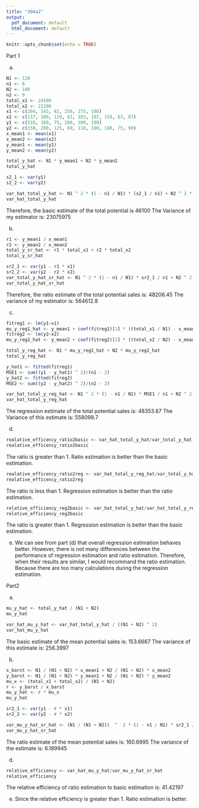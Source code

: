 ```yaml
---
title: "304a2"
output:
  pdf_document: default
  html_document: default
---
```


```r
knitr::opts_chunk$set(echo = TRUE)
```

Part 1

(a)
```r
N1 <- 120
n1 <- 6
N2 <- 180
n2 <- 9
total_x1 <- 24500
total_x2 <- 21200
x1 <- c(204, 143, 82, 256, 275, 198)
x2 <- c(137, 189, 119, 63, 103, 107, 159, 63, 87)
y1 <- c(210, 160, 75, 280, 300, 190)
y2 <- c(150, 200, 125, 60, 110, 100, 180, 75, 90)
x_mean1 <- mean(x1)
x_mean2 <- mean(x2)
y_mean1 <- mean(y1)
y_mean2 <- mean(y2)

total_y_hat <- N1 * y_mean1 + N2 * y_mean2
total_y_hat

s2_1 <- var(y1)
s2_2 <- var(y2)

var_hat_total_y_hat <- N1 ^ 2 * (1 - n1 / N1) * (s2_1 / n1) + N2 ^ 2 * (1 - n2 / N2) * (s2_2 / n2)
var_hat_total_y_hat
```
Therefore, the basic estimate of the total potential is 46100
The Variance of my estimator is: 23075975

(b)
```r
r1 <- y_mean1 / x_mean1
r2 <- y_mean2 / x_mean2
total_y_sr_hat <- r1 * total_x1 + r2 * total_x2
total_y_sr_hat

sr2_1 <- var(y1 - r1 * x1)
sr2_2 <- var(y2 - r2 * x2)
var_total_y_hat_sr_hat <- N1 ^ 2 * (1 - n1 / N1) * sr2_1 / n1 + N2 ^ 2 * (1 - n2 / N2) * sr2_2 / n2
var_total_y_hat_sr_hat
```
Therefore, the ratio estimate of the total potential sales is: 48206.45
The variance of my estimator is: 564612.8

(c)
```r
fitreg1 <- lm(y1~x1)
mu_y_reg1_hat <- y_mean1 + coef(fitreg1)[2] * ((total_x1 / N1) - x_mean1)
fitreg2 <- lm(y2~x2)
mu_y_reg2_hat <- y_mean2 + coef(fitreg2)[2] * ((total_x2 / N2) - x_mean2)

total_y_reg_hat <- N1 * mu_y_reg1_hat + N2 * mu_y_reg2_hat
total_y_reg_hat

y_hat1 <- fitted(fitreg1)
MSE1 <- sum((y1 - y_hat1) ^ 2)/(n1 - 2)
y_hat2 <- fitted(fitreg2)
MSE2 <- sum((y2 - y_hat2) ^ 2)/(n2 - 2)

var_hat_total_y_reg_hat <- N1 ^ 2 * (1 - n1 / N1) * MSE1 / n1 + N2 ^ 2 * (1 - n2 / N2) * MSE2 / n2
var_hat_total_y_reg_hat
```
The regression estimate of the total potential sales is: 48353.87
The Variance of this estimate is: 558098.7

(d)
```r
realative_efficency_ratio2basic <- var_hat_total_y_hat/var_total_y_hat_sr_hat
realative_efficency_ratio2basic
```
The ratio is greater than 1. Ratio estimation is better than the basic estimation.
```r
realative_efficency_ratio2reg <- var_hat_total_y_reg_hat/var_total_y_hat_sr_hat
realative_efficency_ratio2reg
```
The ratio is less than 1. Regression estimation is better than the ratio estimation.
```r
relative_efficiency_reg2basic <- var_hat_total_y_hat/var_hat_total_y_reg_hat
relative_efficiency_reg2basic
```
The ratio is greater than 1. Regression estimation is better than the basic estimation.

(e)
We can see from part (d) that overall regression estimation behaves better. However, there is not many differences between the performance of regression estimation and ratio estimation. Therefore, when their results are similar, I would recommand the ratio estimation. Because there are too many calculations during the regression estimation.


Part2

(a)
```r
mu_y_hat <- total_y_hat / (N1 + N2)
mu_y_hat

var_hat_mu_y_hat <- var_hat_total_y_hat / ((N1 + N2) ^ 2) 
var_hat_mu_y_hat

```
The basic estimate of the mean potential sales is: 153.6667
The variance of this estimate is: 256.3997

(b)
```r
x_barst <- N1 / (N1 + N2) * x_mean1 + N2 / (N1 + N2) * x_mean2
y_barst <- N1 / (N1 + N2) * y_mean1 + N2 / (N1 + N2) * y_mean2
mu_x <- (total_x1 + total_x2) / (N1 + N2)
r <- y_barst / x_barst
mu_y_hat <- r * mu_x
mu_y_hat

sr2_1 <- var(y1 - r * x1)
sr2_2 <- var(y2 - r * x2)

var_mu_y_hat_sr_hat <- (N1 / (N1 + N2))  ^  2 * (1 - n1 / N1) * sr2_1 / n1 + (N2 / (N1 + N2)) ^ 2 * (1 - n2 / N2) * sr2_2 / n2
var_mu_y_hat_sr_hat
```
The ratio estimate of the mean potential sales is: 160.6995
The variance of the estimate is: 6.189945

(d)
```r
relative_efficiency <- var_hat_mu_y_hat/var_mu_y_hat_sr_hat
relative_efficiency
```
The relative efficiency of ratio estimation to basic estimation is: 41.42197

(e)
Since the relative efficiency is greater than 1. Ratio estimation is better.